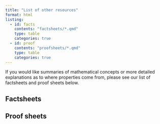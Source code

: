 ```yaml
---
title: "List of other resources"
format: html
listing:
  - id: facts
    contents: "factsheets/*.qmd"
    type: table
    categories: true
  - id: proof
    contents: "proofsheets/*.qmd"
    type: table
    categories: true
---
```


If you would like summaries of mathematical concepts or more detailed explanations as to where properties come from, please see our list of factsheets and proof sheets below.

## Factsheets {-}

:::{#facts}
:::

## Proof sheets {-}

:::{#answers}
:::

